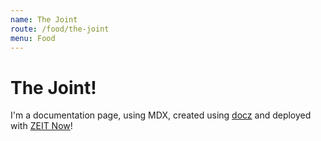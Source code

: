 ```yaml
---
name: The Joint
route: /food/the-joint
menu: Food
---
```


# The Joint!

I'm a documentation page, using MDX, created using [docz](https://docz.site) and deployed with [ZEIT Now](https://zeit.co/now)!
